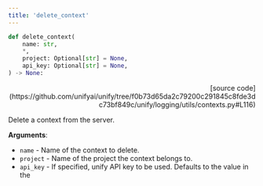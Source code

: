 ```yaml
---
title: 'delete_context'
---
```


```python
def delete_context(
    name: str,
    *,
    project: Optional[str] = None,
    api_key: Optional[str] = None,
) -> None:
```

<p align="right">[source code](https://github.com/unifyai/unify/tree/f0b73d65da2c79200c291845c8fde3dc73bf849c/unify/logging/utils/contexts.py#L116)</p>

Delete a context from the server.

**Arguments**:

- `name` - Name of the context to delete.
- `project` - Name of the project the context belongs to.
- `api_key` - If specified, unify API key to be used. Defaults to the value in the